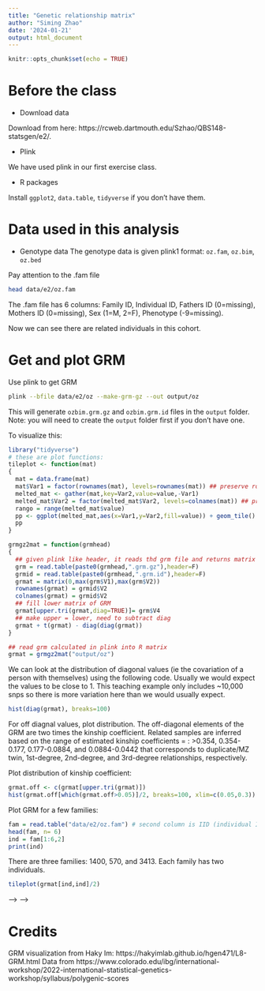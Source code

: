 ```yaml
---
title: "Genetic relationship matrix"
author: "Siming Zhao"
date: '2024-01-21'
output: html_document
---
```


```r
knitr::opts_chunk$set(echo = TRUE)
```

# Before the class

* Download data

Download from here: https://rcweb.dartmouth.edu/Szhao/QBS148-statsgen/e2/. 

* Plink

We have used plink in our first exercise class. 

* R packages

Install `ggplot2`, `data.table`, `tidyverse` if you don't have them.

# Data used in this analysis

* Genotype data
The genotype data is given plink1 format: `oz.fam`, `oz.bim`, `oz.bed`

Pay attention to the .fam file
```bash
head data/e2/oz.fam
```
The .fam file has 6 columns: Family ID, Individual ID, Fathers ID (0=missing), Mothers ID (0=missing), Sex (1=M, 2=F), Phenotype (-9=missing). 

Now we can see there are related individuals in this cohort.


# Get and plot GRM

Use plink to get GRM

```bash
plink --bfile data/e2/oz --make-grm-gz --out output/oz
```
This will generate  `ozbim.grm.gz` and  `ozbim.grm.id` files in the `output` folder. Note: you will need to create the `output` folder first if you don't have one.

To visualize this:
```r
library("tidyverse")
# these are plot functions: 
tileplot <- function(mat)
{
  mat = data.frame(mat)
  mat$Var1 = factor(rownames(mat), levels=rownames(mat)) ## preserve rowname order
  melted_mat <- gather(mat,key=Var2,value=value,-Var1)
  melted_mat$Var2 = factor(melted_mat$Var2, levels=colnames(mat)) ## preserve colname order
  rango = range(melted_mat$value)
  pp <- ggplot(melted_mat,aes(x=Var1,y=Var2,fill=value)) + geom_tile() ##+scale_fill_gradientn(colours = c("#C00000", "#FF0000", "#FF8080", "#FFC0C0", "#FFFFFF", "#C0C0FF", "#8080FF", "#0000FF", "#0000C0"), limit = c(-1,1))
  pp
}

grmgz2mat = function(grmhead)
{
  ## given plink like header, it reads thd grm file and returns matrix of grm
  grm = read.table(paste0(grmhead,".grm.gz"),header=F)
  grmid = read.table(paste0(grmhead,".grm.id"),header=F)
  grmat = matrix(0,max(grm$V1),max(grm$V2))
  rownames(grmat) = grmid$V2
  colnames(grmat) = grmid$V2
  ## fill lower matrix of GRM
  grmat[upper.tri(grmat,diag=TRUE)]= grm$V4
  ## make upper = lower, need to subtract diag
  grmat + t(grmat) - diag(diag(grmat))
}
```


```r
## read grm calculated in plink into R matrix
grmat = grmgz2mat("output/oz")
```
We can look at the distribution of diagonal values (ie the covariation of a person with themselves) using the following code. Usually we would expect the values to be close to 1. This teaching example only includes ~10,000 snps so there is more variation here than we would usually expect.

```r
hist(diag(grmat), breaks=100)
```



For off diagnal values, plot distribution. The off-diagonal elements of the GRM are two times the kinship coefficient. Related samples are inferred based on the range of estimated kinship coefficients = : >0.354, 0.354-0.177, 0.177-0.0884, and 0.0884-0.0442 that corresponds to duplicate/MZ twin, 1st-degree, 2nd-degree, and 3rd-degree relationships, respectively.

Plot distribution of kinship coefficient:

```r
grmat.off <- c(grmat[upper.tri(grmat)])
hist(grmat.off[which(grmat.off>0.05)]/2, breaks=100, xlim=c(0.05,0.3))
```
Plot GRM for a few families:

```r
fam = read.table("data/e2/oz.fam") # second column is IID (individual ID)
head(fam, n= 6)
ind = fam[1:6,2]
print(ind)
```
There are three families: 1400, 570, and 3413. Each family has two individuals.

```r
tileplot(grmat[ind,ind]/2)
```



<!-- ## Use GCTA to estimate SNP heritability -->

<!-- See [here](https://yanglab.westlake.edu.cn/software/gcta/#MLMA) for documentation to use GCTA to run linear mixed model based GWAS. The --mlma option analysis would be similar as that implemented in other software tools such as EMMAX, FaST-LMM and GEMMA. The results will be saved in the *.mlma file. -->

<!-- ```{bash} -->
<!-- <!-- gcta --bfile data/e2/oz --make-grm --out ozGCTA --> -->
<!-- <!-- gcta --reml --grm ozGCTA --pheno data/e2/ozht.phen --qcovar data/e2/ozht.qcovar --covar data/e2/ozht.covar --out output/ozht.reml --> -->
<!-- ``` -->


# Credits

GRM visualization from Haky Im: https://hakyimlab.github.io/hgen471/L8-GRM.html
Data from https://www.colorado.edu/ibg/international-workshop/2022-international-statistical-genetics-workshop/syllabus/polygenic-scores



